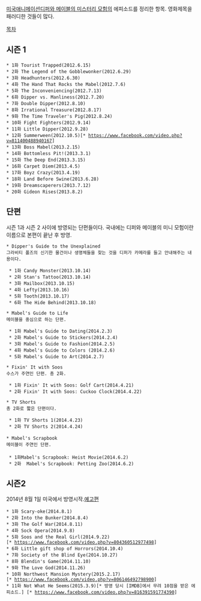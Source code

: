 [[미국]][[애니메이션]][[디퍼와 메이블의 미스터리 모험]]의 에피소드를 정리한 항목. 영화제목을 패러디한 것들이 많다.

[[목차]]
== 시즌 1 ==
 * 1화 Tourist Trapped(2012.6.15)
 * 2화 The Legend of the Gobblewonker(2012.6.29)
 * 3화 Headhunters(2012.6.30)
 * 4화 The Hand That Rocks the Mabel(2012.7.6)
 * 5화 The Inconveniencing(2012.7.13)
 * 6화 Dipper vs. Manliness(2012.7.20)
 * 7화 Double Dipper(2012.8.10)
 * 8화 Irrational Treasure(2012.8.17)
 * 9화 The Time Traveler's Pig(2012.8.24)
 * 10화 Fight Fighters(2012.9.14)
 * 11화 Little Dipper(2012.9.28)
 * 12화 Summerween(2012.10.5)[* https://www.facebook.com/video.php?v=811400488940167]
 * 13화 Boss Mabel(2013.2.15) 
 * 14화 Bottomless Pit!(2013.3.1)
 * 15화 The Deep End(2013.3.15)
 * 16화 Carpet Diem(2013.4.5)
 * 17화 Boyz Crazy(2013.4.19)
 * 18화 Land Before Swine(2013.6.28)
 * 19화 Dreamscaperers(2013.7.12)
 * 20화 Gideon Rises(2013.8.2)
== 단편 ==
시즌 1과 시즌 2 사이에 방영되는 단편들이다. 국내에는 디퍼와 메이블의 미니 모험이란 이름으로 본편이 끝난 후 방영.

 * Dipper's Guide to the Unexplained
 그라비티 폴즈의 신기한 물건이나 생명체들을 찾는 것을 디퍼가 카메라를 들고 안내해주는 내용이다.

  * 1화 Candy Monster(2013.10.14)
  * 2화 Stan's Tattoo(2013.10.14)
  * 3화 Mailbox(2013.10.15)
  * 4화 Lefty(2013.10.16)
  * 5화 Tooth(2013.10.17)
  * 6화 The Hide Behind(2013.10.18)

 * Mabel's Guide to Life
 메이블을 중심으로 하는 단편. 

  * 1화 Mabel's Guide to Dating(2014.2.3)
  * 2화 Mabel's Guide to Stickers(2014.2.4)
  * 3화 Mabel's Guide to Fashion(2014.2.5)
  * 4화 Mabel's Guide to Colors (2014.2.6)
  * 5화 Mabel's Guide to Art(2014.2.7)

 * Fixin' It with Soos
 수스가 주연인 단편. 총 2화.

  * 1화 Fixin' It with Soos: Golf Cart(2014.4.21)
  * 2화 Fixin' It with Soos: Cuckoo Clock(2014.4.22)

 * TV Shorts
 총 2화로 짧은 단편이다. 

  * 1화 TV Shorts 1(2014.4.23)
  * 2화 TV Shorts 2(2014.4.24)
 
 * Mabel's Scrapbook
 메이블이 주연인 단편.
 
  * 1화Mabel's Scrapbook: Heist Movie(2014.6.2)
  * 2화  Mabel's Scrapbook: Petting Zoo(2014.6.2)
 
== 시즌2 ==
2014년 8월 1일 미국에서 방영시작.[http://www.youtube.com/watch?v=CQSLFBfZXF0 예고편]
 
 * 1화 Scary-oke(2014.8.1)
 * 2화 Into the Bunker(2014.8.4)
 * 3화 The Golf War(2014.8.11)
 * 4화 Sock Opera(2014.9.8)
 * 5화 Soos and the Real Girl(2014.9.22)[* https://www.facebook.com/video.php?v=804360512977498]
 * 6화 Little gift shop of Horrors(2014.10.4)
 * 7화 Society of the Blind Eye(2014.10.27)
 * 8화 Blendin's Game(2014.11.10)
 * 9화 The Love God(2014.11.26)
 * 10화 Northwest Mansion Mystery(2015.2.17)[* https://www.facebook.com/video.php?v=806146492798900]
 * 11화 Not What He Seems(2015.3.9)[* 방영 당시 [IMDB]에서 무려 10점을 받은 에피소드.] [* https://www.facebook.com/video.php?v=816391591774390]
